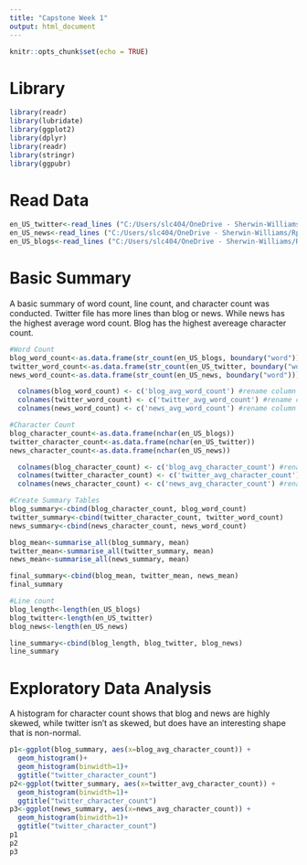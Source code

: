 ---
title: "Capstone Week 1"
output: html_document
---

```{r setup, include=FALSE}
knitr::opts_chunk$set(echo = TRUE)
```

# Library
```{r, warning=FALSE}
library(readr)
library(lubridate)
library(ggplot2)
library(dplyr)
library(readr)
library(stringr)
library(ggpubr)
```

# Read Data
```{r, message=FALSE}
en_US_twitter<-read_lines ("C:/Users/slc404/OneDrive - Sherwin-Williams/Rprojects/Coursera/Data Science Capstone/final/en_US/en_US.twitter.txt")
en_US_news<-read_lines ("C:/Users/slc404/OneDrive - Sherwin-Williams/Rprojects/Coursera/Data Science Capstone/final/en_US/en_US.news.txt")
en_US_blogs<-read_lines ("C:/Users/slc404/OneDrive - Sherwin-Williams/Rprojects/Coursera/Data Science Capstone/final/en_US/en_US.blogs.txt")
```

# Basic Summary 
A basic summary of word count, line count, and character count was conducted. Twitter file has more lines than blog or news. While news has the highest average word count. Blog has the highest avereage character count. 
```{r, message=FALSE}
#Word Count
blog_word_count<-as.data.frame(str_count(en_US_blogs, boundary("word")))
twitter_word_count<-as.data.frame(str_count(en_US_twitter, boundary("word")))
news_word_count<-as.data.frame(str_count(en_US_news, boundary("word")))

  colnames(blog_word_count) <- c('blog_avg_word_count') #rename column
  colnames(twitter_word_count) <- c('twitter_avg_word_count') #rename column
  colnames(news_word_count) <- c('news_avg_word_count') #rename column

#Character Count
blog_character_count<-as.data.frame(nchar(en_US_blogs))
twitter_character_count<-as.data.frame(nchar(en_US_twitter))
news_character_count<-as.data.frame(nchar(en_US_news))

  colnames(blog_character_count) <- c('blog_avg_character_count') #rename column
  colnames(twitter_character_count) <- c('twitter_avg_character_count') #rename column
  colnames(news_character_count) <- c('news_avg_character_count') #rename column

#Create Summary Tables
blog_summary<-cbind(blog_character_count, blog_word_count)
twitter_summary<-cbind(twitter_character_count, twitter_word_count)
news_summary<-cbind(news_character_count, news_word_count)

blog_mean<-summarise_all(blog_summary, mean)
twitter_mean<-summarise_all(twitter_summary, mean)
news_mean<-summarise_all(news_summary, mean)

final_summary<-cbind(blog_mean, twitter_mean, news_mean)
final_summary

#Line count
blog_length<-length(en_US_blogs)
blog_twitter<-length(en_US_twitter)
blog_news<-length(en_US_news)

line_summary<-cbind(blog_length, blog_twitter, blog_news)
line_summary
```

# Exploratory Data Analysis 
A histogram for character count shows that blog and news are highly skewed, while twitter isn't as skewed, but does have an interesting shape that is non-normal. 
```{r}
p1<-ggplot(blog_summary, aes(x=blog_avg_character_count)) + 
  geom_histogram()+
  geom_histogram(binwidth=1)+
  ggtitle("twitter_character_count")
p2<-ggplot(twitter_summary, aes(x=twitter_avg_character_count)) + 
  geom_histogram(binwidth=1)+
  ggtitle("twitter_character_count")
p3<-ggplot(news_summary, aes(x=news_avg_character_count)) + 
  geom_histogram(binwidth=1)+
  ggtitle("twitter_character_count")
p1
p2
p3
```

